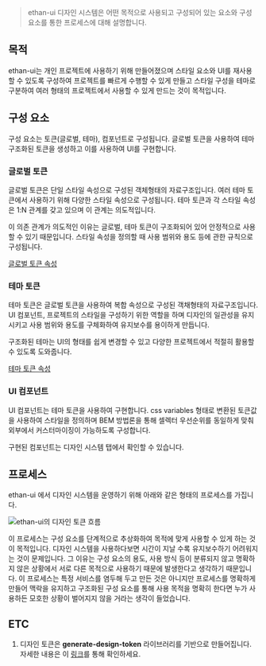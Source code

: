 
<Meta title="디자인 토큰 가이드" />

> ethan-ui 디자인 시스템은 어떤 목적으로 사용되고 구성되어 있는 요소와 구성 요소를 통한 프로세스에 대해 설명합니다.

## 목적

ethan-ui는 개인 프로젝트에 사용하기 위해 만들어졌으며 스타일 요소와 UI를 재사용할 수 있도록 구성하여 프로젝트를 빠르게 수행할 수 있게 만들고
스타일 구성을 테마로 구분하여 여러 형태의 프로젝트에서 사용할 수 있게 만드는 것이 목적입니다.

## 구성 요소

구성 요소는 토큰(글로벌, 테마), 컴포넌트로 구성됩니다. 글로벌 토큰을 사용하여 테마 구조화된 토큰을 생성하고 이를 사용하여 UI를 구현합니다.

### 글로벌 토큰

글로벌 토큰은 단일 스타일 속성으로 구성된 객체형태의 자료구조입니다. 여러 테마 토큰에서 사용하기 위해 다양한 스타일 속성으로 구성됩니다.
테마 토큰과 각 스타일 속성은 1:N 관계를 갖고 있으며 이 관계는 의도적입니다.

이 의존 관계가 의도적인 이유는 글로벌, 테마 토큰이 구조화되어 있어 안정적으로 사용할 수 있기 때문입니다. 스타일 속성을 정의할 때 사용 범위와 용도 등에 관한 규칙으로 구성됩니다.

[글로벌 토큰 속성](/docs/글로벌-토큰--docs)

### 테마 토큰

테마 토큰은 글로벌 토큰을 사용하여 복합 속성으로 구성된 객채형태의 자료구조입니다. UI 컴포넌트, 프로젝트의 스타일을 구성하기 위한 역할을 하며 디자인의 일관성을 유지시키고 사용 범위와 용도를 구체화하여 유지보수를 용이하게 만듭니다.

구조화된 테마는 UI의 형태를 쉽게 변경할 수 있고 다양한 프로젝트에서 적절히 활용할 수 있도록 도와줍니다.

[테마 토큰 속성](/docs/테마-토큰--docs)

### UI 컴포넌트

UI 컴포넌트는 테마 토큰을 사용하여 구현합니다. css variables 형태로 변환된 토큰값을 사용하여 스타일을 정의하며 BEM 방법론을 통해 셀렉터 우선순위를 동일하게 맞춰 외부에서 커스터마이징이 가능하도록 구성합니다.

구현된 컴포넌트는 디자인 시스템 탭에서 확인할 수 있습니다.

## 프로세스

ethan-ui 에서 디자인 시스템을 운영하기 위해 아래와 같은 형태의 프로세스를 가집니다.

![ethan-ui의 디자인 토큰 흐름](./assets/ethan-ui-design-token-flow.webp)

이 프로세스는 구성 요소를 단계적으로 추상화하여 목적에 맞게 사용할 수 있게 하는 것이 목적입니다. 디자인 시스템을 사용하다보면 시간이 지날 수록 유지보수하기 어려워지는 것이 문제입니다.
그 이유는 구성 요소의 용도, 사용 방식 등이 분류되지 않고 명확하지 않은 상황에서 서로 다른 목적으로 사용하기 때문에 발생한다고 생각하기 때문입니다. 이 프로세스는 특정 서비스를 염두해 두고 만든 것은 아니지만 프로세스를 명확하게 만들어 맥락을 유지하고 구조화된 구성 요소를 통해 사용 목적을 명확히 한다면 누가 사용하든 모호한 상황이 벌어지지 않을 거라는 생각이 들었습니다.

## ETC

1. 디자인 토큰은 **generate-design-token** 라이브러리를 기반으로 만들어집니다. 자세한 내용은 이 [링크](https://ethan-heo.github.io/generate-design-token/)를 통해 확인하세요.
